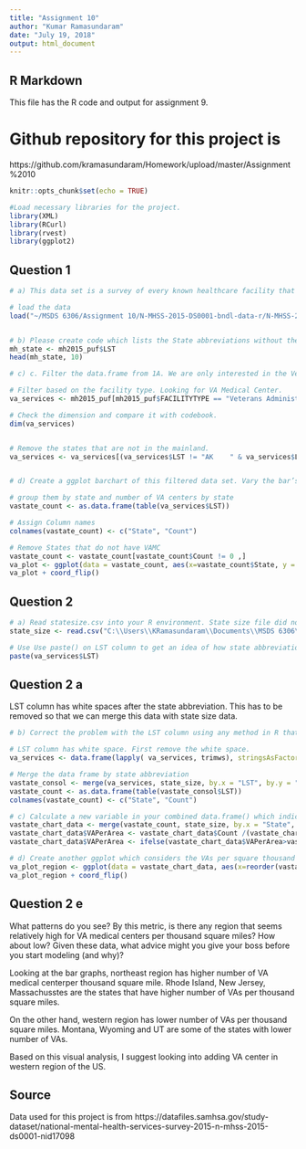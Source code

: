 ---
title: "Assignment 10"
author: "Kumar Ramasundaram"
date: "July 19, 2018"
output: html_document
---

## R Markdown
This file has the R code and output for assignment 9.


# Github repository for this project is 
https://github.com/kramasundaram/Homework/upload/master/Assignment%2010

```{r setup, include=FALSE}
knitr::opts_chunk$set(echo = TRUE)
```

```{r LoadLibraries}
#Load necessary libraries for the project.
library(XML)
library(RCurl)
library(rvest)
library(ggplot2)
```

## Question 1

```{r}
# a) This data set is a survey of every known healthcare facility that offers mental health services in the United States in 2015. Load the data into global environment

# load the data
load("~/MSDS 6306/Assignment 10/N-MHSS-2015-DS0001-bndl-data-r/N-MHSS-2015-DS0001-data/N-MHSS-2015-DS0001-data-r.rda")


# b) Please create code which lists the State abbreviations without their counts, one abbreviation per State value.
mh_state <- mh2015_puf$LST
head(mh_state, 10)

# c) c. Filter the data.frame from 1A. We are only interested in the Veterans Administration (VA) medical centers in the mainland United States

# Filter based on the facility type. Looking for VA Medical Center.
va_services <- mh2015_puf[mh2015_puf$FACILITYTYPE == "Veterans Administration medical center (VAMC) or other VA health care facility" ,]

# Check the dimension and compare it with codebook.
dim(va_services)


# Remove the states that are not in the mainland.
va_services <- va_services[(va_services$LST != "AK    " & va_services$LST !="As    " & va_services$LST !="GU    " & va_services$LST !="HI    " & va_services$LST !="PR    " & va_services$LST !="VI    ")  ,]


# d) Create a ggplot barchart of this filtered data set. Vary the bar’s colors by what State it has listed. Give it an appropriately professional title that is centered.

# group them by state and number of VA centers by state
vastate_count <- as.data.frame(table(va_services$LST))

# Assign Column names
colnames(vastate_count) <- c("State", "Count")

# Remove States that do not have VAMC
vastate_count <- vastate_count[vastate_count$Count != 0 ,]
va_plot <- ggplot(data = vastate_count, aes(x=vastate_count$State, y = vastate_count$Count, fill = vastate_count$State))+ geom_bar(stat="identity", width = 0.5) + labs(title = "Veterans Administration Medical Center in US Mainland", x = "State", y = "Count", fill = "State")+ theme (legend.position = "none", text = element_text(size = 8), plot.title = element_text(hjust = 0.5)) 
va_plot + coord_flip()


```


## Question 2
```{r}
# a) Read statesize.csv into your R environment. State size file did not have the data for DC. I added the information for DC as there is a VA in DC and I want that to be included in the analysis.
state_size <- read.csv("C:\\Users\\KRamasundaram\\Documents\\MSDS 6306\\Assignment 10\\statesize.csv")

# Use Use paste() on LST column to get an idea of how state abbreviations are stored
paste(va_services$LST)
```

## Question 2 a
LST column has white spaces after the state abbreviation. This has to be removed so that we can merge this data with state size data.

```{r}
# b) Correct the problem with the LST column using any method in R that is programmatic and easily understandable.

# LST column has white space. First remove the white space.
va_services <- data.frame(lapply( va_services, trimws), stringsAsFactors = FALSE)

# Merge the data frame by state abbreviation
vastate_consol <- merge(va_services, state_size, by.x = "LST", by.y = "Abbrev")
vastate_count <- as.data.frame(table(vastate_consol$LST))
colnames(vastate_count) <- c("State", "Count")

# c) Calculate a new variable in your combined data.frame() which indicates the VA hospitals per thousand square miles.
vastate_chart_data <- merge(vastate_count, state_size, by.x = "State", by.y = "Abbrev")
vastate_chart_data$VAPerArea <- vastate_chart_data$Count /(vastate_chart_data$SqMiles/1000)
vastate_chart_data$VAPerArea <- ifelse(vastate_chart_data$VAPerArea>vastate_chart_data$Count, vastate_chart_data$Count, vastate_chart_data$VAPerArea) 

# d) Create another ggplot which considers the VAs per square thousand miles, rather than just frequency.
va_plot_region <- ggplot(data = vastate_chart_data, aes(x=reorder(vastate_chart_data$State, -vastate_chart_data$VAPerArea), y = vastate_chart_data$VAPerArea, fill = vastate_chart_data$Region))+ geom_bar(stat="identity", width = 0.5) + labs(title = "VAs per Thousand Square Miles", x = "State", y = "In \'000 Square Miles", fill = "Region") + theme (text = element_text(size = 8), plot.title = element_text(hjust = 0.5))
va_plot_region + coord_flip()

```

## Question 2 e
What patterns do you see? By this metric, is there any region that seems relatively
high for VA medical centers per thousand square miles? How about low? Given these
data, what advice might you give your boss before you start modeling (and why)?

Looking at the bar graphs, northeast region has higher number of VA medical centerper thousand square mile. Rhode Island, New Jersey, Massachusstes are the states that have higher number of VAs per thousand square miles. 

On the other hand, western region has lower number of VAs per thousand square miles. Montana, Wyoming and UT are some of the states with lower number of VAs.

Based on this visual analysis, I suggest looking into adding VA center in western region of the US.

## Source
Data used for this project is from https://datafiles.samhsa.gov/study-dataset/national-mental-health-services-survey-2015-n-mhss-2015-ds0001-nid17098